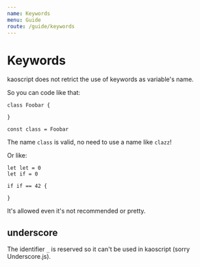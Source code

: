 ```yaml
---
name: Keywords
menu: Guide
route: /guide/keywords
---
```


# Keywords

kaoscript does not retrict the use of keywords as variable's name.

So you can code like that:

```kaoscript
class Foobar {

}

const class = Foobar
```

The name `class` is valid, no need to use a name like `clazz`!

Or like:

```kaoscript
let let = 0
let if = 0

if if == 42 {

}

```

It's allowed even it's not recommended or pretty.

## underscore

The identifier `_` is reserved so it can't be used in kaoscript (sorry Underscore.js).